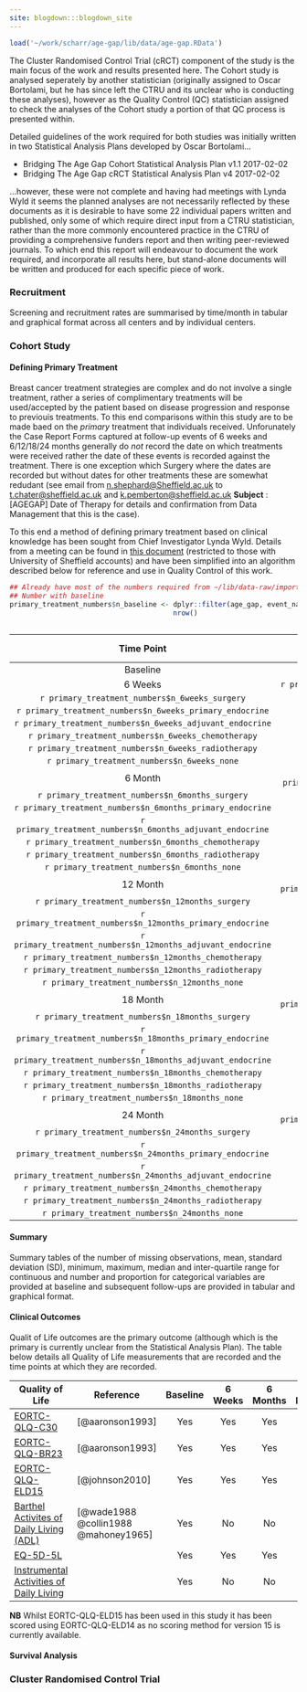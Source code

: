 ```yaml
---
site: blogdown:::blogdown_site
---
```


```r
load('~/work/scharr/age-gap/lib/data/age-gap.RData')

```

The Cluster Randomised Control Trial (cRCT) component of the study is the main focus of the work and results presented here.  The Cohort study is analysed seperately by another statistician (originally assigned to Oscar Bortolami, but he has since left the CTRU and its unclear who is conducting these analyses), however as the Quality Control (QC) statistician assigned to check the analyses of the Cohort study a portion of that QC process is presented within.

Detailed guidelines of the work required for both studies was initially written in two Statistical Analysis Plans developed by Oscar Bortolami...

* Bridging The Age Gap Cohort Statistical Analysis Plan v1.1 2017-02-02
* Bridging The Age Gap cRCT Statistical Analysis Plan v4 2017-02-02

...however, these were not complete and having had meetings with Lynda Wyld it seems the planned analyses are not necessarily reflected by these documents as it is desirable to have some 22 individual papers written and published, only some of which require direct input from a CTRU statistician, rather than the more commonly encountered practice in the CTRU of providing a comprehensive funders report and then writing peer-reviewed journals.  To which end this report will endeavour to document the work required, and incorporate all results here, but stand-alone documents will be written and produced for each specific piece of work.

### Recruitment

Screening and recruitment rates are summarised by time/month in tabular and graphical format across all centers and by individual centers.


### Cohort Study

#### Defining Primary Treatment

Breast cancer treatment strategies are complex and do not involve a single treatment, rather a series of complimentary treatments will be used/accepted by the patient based on disease progression and response to previouis treatments.  To this end comparisons within this study are to be made baed on the *primary* treatment that individuals received.  Unforunately the Case Report Forms captured at follow-up events of 6 weeks and 6/12/18/24 months generally do *not* record the date on which treatments were received rather the date of these events is recorded against the treatment.  There is one exception which  Surgery where the dates are recorded but without dates for other treatments these are somewhat redudant (see email from [n.shephard@Sheffield.ac.uk](mailto:n.shephard@sheffield.ac.uk) to [t.chater@sheffield.ac.uk](mailto:t.chater@sheffield.ac.uk) and [k.pemberton@sheffield.ac.uk](mailto:k.pemberton@sheffield.ac.uk) **Subject** : [AGEGAP] Date of Therapy for details and confirmation from Data Management that this is the case).

To this end a method of defining primary treatment based on clinical knowledge has been sought from Chief Investigator Lynda Wyld.  Details from a meeting can be found in [this document](https://docs.google.com/document/d/1EftKI9WGU3MmP-McW7QuWNPi85l4RBt2Qngp7XsYnF4/edit?usp=sharing) (restricted to those with University of Sheffield accounts) and have been simplified into an algorithm described below for reference and use in Quality Control of this work.

```r
## Already have most of the numbers required from ~/lib/data-raw/import.R
## Number with baseline
primary_treatment_numbers$n_baseline <- dplyr::filter(age_gap, event_name == 'Baseline') %>%
                                        nrow()



```

| Time Point | Treatment (Any) | Surgery | Primary Endocrine | Adjuvant Endocrine | Chemotherapy | Radiotherapy |  None |
|:----------:|:---------------:|:-------:|:-----------------:|:------------------:|:------------:|:------------:|:-----:|
| Baseline   | 0               | 0       | 0                 | 0                  | 0            | 0            | `rprimary_treatment_numbers$n_baseline` |
| 6 Weeks    | `r primary_treatment_numbers$n_6weeks_any` |
               `r primary_treatment_numbers$n_6weeks_surgery` |
               `r primary_treatment_numbers$n_6weeks_primary_endocrine` |
               `r primary_treatment_numbers$n_6weeks_adjuvant_endocrine` |
               `r primary_treatment_numbers$n_6weeks_chemotherapy` |
               `r primary_treatment_numbers$n_6weeks_radiotherapy` |
               `r primary_treatment_numbers$n_6weeks_none` |
| 6 Month    | `r primary_treatment_numbers$n_6months_any` |
               `r primary_treatment_numbers$n_6months_surgery` |
               `r primary_treatment_numbers$n_6months_primary_endocrine` |
               `r primary_treatment_numbers$n_6months_adjuvant_endocrine` |
               `r primary_treatment_numbers$n_6months_chemotherapy` |
               `r primary_treatment_numbers$n_6months_radiotherapy` |
               `r primary_treatment_numbers$n_6months_none` |
| 12 Month   | `r primary_treatment_numbers$n_12months_any` |
               `r primary_treatment_numbers$n_12months_surgery` |
               `r primary_treatment_numbers$n_12months_primary_endocrine` |
               `r primary_treatment_numbers$n_12months_adjuvant_endocrine` |
               `r primary_treatment_numbers$n_12months_chemotherapy` |
               `r primary_treatment_numbers$n_12months_radiotherapy` |
               `r primary_treatment_numbers$n_12months_none` |
| 18 Month   | `r primary_treatment_numbers$n_18months_any` |
               `r primary_treatment_numbers$n_18months_surgery` |
               `r primary_treatment_numbers$n_18months_primary_endocrine` |
               `r primary_treatment_numbers$n_18months_adjuvant_endocrine` |
               `r primary_treatment_numbers$n_18months_chemotherapy` |
               `r primary_treatment_numbers$n_18months_radiotherapy` |
               `r primary_treatment_numbers$n_18months_none` |
| 24 Month   | `r primary_treatment_numbers$n_24months_any` |
               `r primary_treatment_numbers$n_24months_surgery` |
               `r primary_treatment_numbers$n_24months_primary_endocrine` |
               `r primary_treatment_numbers$n_24months_adjuvant_endocrine` |
               `r primary_treatment_numbers$n_24months_chemotherapy` |
               `r primary_treatment_numbers$n_24months_radiotherapy` |
               `r primary_treatment_numbers$n_24months_none` |


#### Summary

Summary tables of the number of missing observations, mean, standard deviation (SD), minimum, maximum, median and inter-quartile range for continuous and number and proportion for categorical variables are provided at baseline and subsequent follow-ups are provided in tabular and graphical format.

#### Clinical Outcomes

Qualit of Life outcomes are the primary outcome (although which is the primary is currently unclear from the Statistical Analysis Plan).  The table below details all Quality of Life measurements that are recorded and the time points at which they are recorded.

| Quality of Life                                           | Reference             | Baseline | 6 Weeks | 6 Months | 12 Months | 18 Months | 24 Months |
|-----------------------------------------------------------|-----------------------|:--------:|:-------:|:--------:|:---------:|:---------:|:---------:|
| [EORTC-QLQ-C30](http://groups.eortc.be/qol/eortc-qlq-c30) | [@aaronson1993]       | Yes      | Yes     | Yes      | Yes       | Yes       | Yes       |
| [EORTC-QLQ-BR23](http://groups.eortc.be/qol/eortc-qol-module-breast-cancer-update-qol-br23) | [@aaronson1993]       | Yes      | Yes     | Yes        | Yes       | Yes       | Yes       |
| [EORTC-QLQ-ELD15](http://groups.eortc.be/qol/elderly-cancer-patients-qlq-eld14) | [@johnson2010]       | Yes      | Yes     | Yes        | Yes       | Yes       | Yes       |
|[Barthel Activites of Daily Living (ADL)](https://www.mdcalc.com/barthel-index-activities-daily-living-adl) | [@wade1988 @collin1988 @mahoney1965] | Yes      | No      | No         | No        | No        | No        |
| [EQ-5D-5L](https://euroqol.org/eq-5d-instruments/eq-5d-5l-about/) |  | Yes      | Yes     | Yes        | Yes       | Yes       | Yes       |
| [Instrumental Activities of Daily Living]() |  | Yes      | No      | No         | No        | No        | No        |
**NB** Whilst EORTC-QLQ-ELD15 has been used in this study it has been scored using EORTC-QLQ-ELD14 as no scoring method for version 15 is currently available.

#### Survival Analysis


### Cluster Randomised Control Trial
